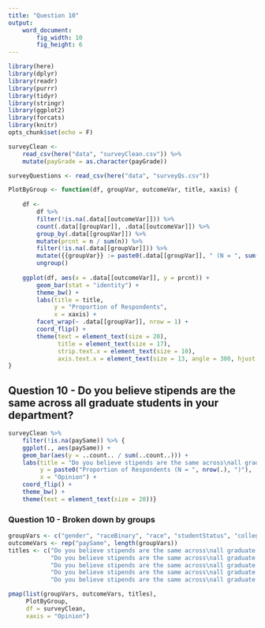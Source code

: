 ```yaml
---
title: "Question 10"
output:
    word_document:
        fig_width: 10
        fig_height: 6
---
```


```r
library(here)
library(dplyr)
library(readr)
library(purrr)
library(tidyr)
library(stringr)
library(ggplot2)
library(forcats)
library(knitr)
opts_chunk$set(echo = F)
```

```r
surveyClean <-
    read_csv(here("data", "surveyClean.csv")) %>%
    mutate(payGrade = as.character(payGrade))

surveyQuestions <- read_csv(here("data", "surveyQs.csv"))
```

```r
PlotByGroup <- function(df, groupVar, outcomeVar, title, xaxis) {
    
    df <- 
        df %>%
        filter(!is.na(.data[[outcomeVar]])) %>%
        count(.data[[groupVar]], .data[[outcomeVar]]) %>%
        group_by(.data[[groupVar]]) %>%
        mutate(prcnt = n / sum(n)) %>%
        filter(!is.na(.data[[groupVar]])) %>%
        mutate({{groupVar}} := paste0(.data[[groupVar]], " (N = ", sum(n), ")")) %>%
        ungroup()
    
    ggplot(df, aes(x = .data[[outcomeVar]], y = prcnt)) +
        geom_bar(stat = "identity") +
        theme_bw() +
        labs(title = title,
             y = "Proportion of Respondents",
             x = xaxis) +
        facet_wrap(~ .data[[groupVar]], nrow = 1) +
        coord_flip() +
        theme(text = element_text(size = 20),
              title = element_text(size = 17),
              strip.text.x = element_text(size = 10),
              axis.text.x = element_text(size = 13, angle = 300, hjust = 0))
}
```

## Question 10 - Do you believe stipends are the same across all graduate students in your department?

```r
surveyClean %>%
    filter(!is.na(paySame)) %>% {
    ggplot(., aes(paySame)) +
    geom_bar(aes(y = ..count.. / sum(..count..))) +
    labs(title = "Do you believe stipends are the same across\nall graduate students in your department?",
         y = paste0("Proportion of Respondents (N = ", nrow(.), ")"),
         x = "Opinion") +
    coord_flip() +
    theme_bw() +
    theme(text = element_text(size = 20))}
```

### Question 10 - Broken down by groups

```r
groupVars <- c("gender", "raceBinary", "race", "studentStatus", "college")
outcomeVars <- rep("paySame", length(groupVars))
titles <- c("Do you believe stipends are the same across\nall graduate students in your department? (By Gender)",
            "Do you believe stipends are the same across\nall graduate students in your department? (By Race)",
            "Do you believe stipends are the same across\nall graduate students in your department? (By Race)",
            "Do you believe stipends are the same across\nall graduate students in your department? (By Immigration Status)",
            "Do you believe stipends are the same across\nall graduate students in your department? (By College)")

pmap(list(groupVars, outcomeVars, titles),
     PlotByGroup,
     df = surveyClean,
     xaxis = "Opinion")
```
